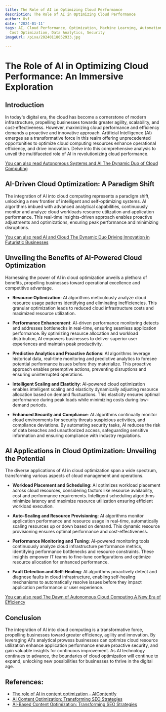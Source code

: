 ```yaml
---
title: The Role of AI in Optimizing Cloud Performance
description: The Role of AI in Optimizing Cloud Performance
author: Usf
date: '2024-01-11'
tags: AI, Cloud Performance, Optimization, Machine Learning, Automation, Scalability,
  Cost Optimization, Data Analytics, Security
imageUrl: /pixa/20240118052933.jpg

---
```

# The Role of AI in Optimizing Cloud Performance:  An  Immersive Exploration

## Introduction
In today's digital era, the cloud has become a cornerstone of modern  infrastructure, propelling businesses towards greater agility, scalability, and cost-effectiveness. However,  maximizing cloud performance and efficiency demands a proactive and innovative approach. Artificial Intelligence (AI) emerges as a transformative force in this realm offering unprecedented  opportunities to  optimize cloud computing resources  enhance operational efficiency, and drive innovation.  Delve  into this comprehensive analysis  to unveil the multifaceted role of AI in revolutionizing cloud performance.

[You can also read Autonomous Systems and AI The Dynamic Duo of Cloud Computing](Autonomous%20Systems%20and%20AI%20The%20Dynamic%20Duo%20of%20Cloud%20Computing)


## AI-Driven Cloud Optimization: A Paradigm Shift
The integration of AI into cloud computing represents a paradigm shift, unlocking a  new frontier of intelligent and self-optimizing  systems. AI algorithms imbued with advanced analytical capabilities, continuously monitor  and analyze cloud workloads resource utilization and application performance. This real-time insights-driven approach enables  proactive  adjustments and optimizations, ensuring peak performance and minimizing disruptions.

[You can also read AI and  Cloud The Dynamic Duo Driving Innovation in Futuristic Businesses](AI%20and%20Cloud%20The%20Dynamic%20Duo%20Driving%20Innovation%20in%20Futuristic%20Businesses)


## Unveiling the Benefits of AI-Powered Cloud Optimization
Harnessing the power of AI  in cloud optimization unveils a plethora of benefits, propelling  businesses toward operational excellence and competitive advantage.

- **Resource Optimization**:  AI  algorithms meticulously analyze cloud resource usage patterns identifying and eliminating inefficiencies. This granular optimization leads to reduced cloud infrastructure costs and maximized resource utilization.


- **Performance Enhancement**: AI-driven performance monitoring detects and addresses bottlenecks in real-time, ensuring seamless  application performance. By optimizing resource allocation and workload distribution, AI empowers businesses to deliver superior user experiences  and maintain peak productivity.


-  **Predictive  Analytics and Proactive Actions**: AI algorithms leverage historical data, real-time monitoring and predictive analytics to foresee potential performance issues before they  materialize. This proactive approach enables preemptive actions, preventing disruptions and ensuring uninterrupted operations.


- **Intelligent Scaling and Elasticity**: AI-powered cloud optimization enables intelligent scaling and elasticity dynamically adjusting resource allocation based on demand  fluctuations. This elasticity ensures optimal performance during peak loads  while minimizing costs during low-demand periods.


-  **Enhanced Security and Compliance**: AI algorithms continually monitor cloud  environments for security threats suspicious activities, and compliance  deviations. By automating security tasks, AI reduces the  risk of data breaches and unauthorized access, safeguarding sensitive information and ensuring compliance with industry regulations.

## AI Applications in Cloud Optimization:  Unveiling the Potential
The diverse applications of AI in cloud optimization span a wide spectrum, transforming various aspects of cloud management and operations.

- **Workload Placement and Scheduling**: AI optimizes workload  placement across cloud resources, considering  factors like resource availability, cost and performance requirements. Intelligent scheduling algorithms  minimize latency and maximize resource  utilization ensuring efficient workload  execution.


- **Auto-Scaling and Resource Provisioning**: AI algorithms monitor application performance and resource usage in real-time, automatically scaling resources  up  or  down based on demand. This dynamic resource  provisioning  ensures optimal performance and cost-effectiveness.


-  **Performance Monitoring and Tuning**: AI-powered  monitoring tools continuously analyze cloud infrastructure performance metrics, identifying performance bottlenecks and  resource constraints. These insights empower IT teams to fine-tune configurations and optimize resource allocation for enhanced performance.


- **Fault Detection and  Self-Healing**: AI algorithms proactively detect and diagnose faults in cloud infrastructure,  enabling self-healing mechanisms to automatically resolve  issues before they impact application performance or user experience.

[You can also read The Dawn of Autonomous Cloud Computing  A  New Era of Efficiency](The%20Dawn%20of%20Autonomous%20Cloud%20Computing%20A%20New%20Era%20of%20Efficiency)


## Conclusion
The integration of AI into cloud computing is a transformative  force, propelling businesses toward  greater efficiency, agility  and innovation. By leveraging AI's analytical  prowess businesses can optimize cloud resource utilization enhance application  performance ensure proactive security, and gain valuable insights for continuous improvement. As AI technology continues to advance,  the boundaries of cloud  optimization will continue to expand, unlocking  new  possibilities for businesses to thrive in the digital  age.

## References:
- [The role of AI in content optimization - AIContentfy](https://aicontentfy.com/en/blog/role-of-ai-in-content-optimization)
- [AI Content Optimization: Transforming SEO Strategies](https://contentatscale.ai/blog/ai-content-optimization/)
- [AI-Based Content Optimization: Transforming SEO Strategies](https://contentatscale.ai/blog/ai-based-content-optimization/)
